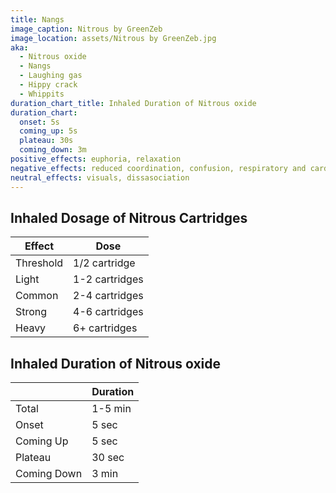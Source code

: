 ```yaml
---
title: Nangs
image_caption: Nitrous by GreenZeb
image_location: assets/Nitrous by GreenZeb.jpg
aka:
  - Nitrous oxide
  - Nangs
  - Laughing gas
  - Hippy crack
  - Whippits
duration_chart_title: Inhaled Duration of Nitrous oxide
duration_chart:
  onset: 5s
  coming_up: 5s
  plateau: 30s
  coming_down: 3m
positive_effects: euphoria, relaxation
negative_effects: reduced coordination, confusion, respiratory and cardiovascular depression
neutral_effects: visuals, dissasociation
---
```


## Inhaled Dosage of Nitrous Cartridges
| Effect | Dose |
| --- | --- |
| Threshold | 1/2 cartridge |
| Light | 1-2 cartridges |
| Common | 2-4 cartridges |
| Strong | 4-6 cartridges |
| Heavy | 6+ cartridges |


<Chart title={frontmatter.duration_chart_title} data={frontmatter.duration_chart} />

## Inhaled Duration of Nitrous oxide
|  | Duration |
| --- | --- |
| Total | 1-5 min |
| Onset | 5 sec |
| Coming Up | 5 sec |
| Plateau | 30 sec |
| Coming Down | 3 min |





